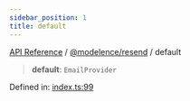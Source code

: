 ```yaml
---
sidebar_position: 1
title: default
---
```


[API Reference](/api-reference/@modelence/resend/variables/../../../index) / [@modelence/resend](/api-reference/@modelence/resend/variables/../index) / default

> **default**: `EmailProvider`

Defined in: [index.ts:99](https://github.com/modelence/modelence/blob/285b6458bdff3aa05fa533e5422b0b751b9679c3/packages/resend/src/index.ts#L99)
